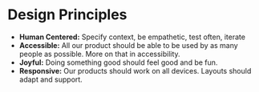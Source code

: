 
<Meta title="Foundations/Design Principles" />

# Design Principles

- **Human Centered:** Specify context, be empathetic, test often, iterate
- **Accessible:** All our product should be able to be used by as many people as possible. More on that in accessibility.
- **Joyful:** Doing something good should feel good and be fun.
- **Responsive:** Our products should work on all devices. Layouts should adapt and support.
